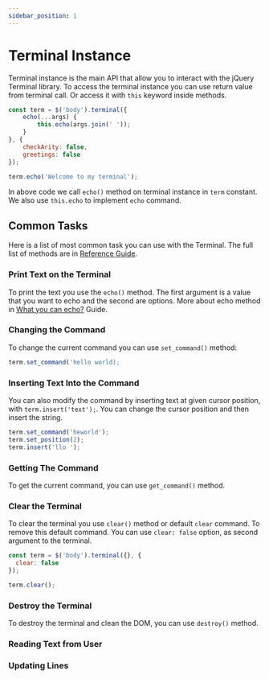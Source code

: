 ```yaml
---
sidebar_position: 1
---
```



# Terminal Instance

Terminal instance is the main API that allow you to interact with the jQuery Terminal library. To
access the terminal instance you can use return value from terminal call. Or access it with `this`
keyword inside methods.

```javascript
const term = $('body').terminal({
    echo(...args) {
        this.echo(args.join(' '));
    }
}, {
    checkArity: false,
    greetings: false
});

term.echo('Welcome to my terminal');
```

In above code we call `echo()` method on terminal instance in `term` constant.  We also use
`this.echo` to implement `echo` command.

## Common Tasks

Here is a list of most common task you can use with the Terminal. The full list of methods are in
[Reference Guide](#???).

### Print Text on the Terminal

To print the text you use the `echo()` method. The first argument is a value that you want to echo
and the second are options. More about echo method in [What you can echo?](/docs/deep-dive/echo)
Guide.

### Changing the Command
To change the current command you can use `set_command()` method:

```javascript
term.set_command('hello world);
```

### Inserting Text Into the Command

You can also modify the command by inserting text at given cursor position, with `term.insert('text');`.
You can change the cursor position and then insert the string.

```javascript
term.set_command('heworld');
term.set_position(2);
term.insert('llo ');
```

<CodePen id="dPbWKZm" title="insert + position" />

### Getting The Command

To get the current command, you can use `get_command()` method.

<CodePen id="MYYaYoO" title="get_command" />

### Clear the Terminal

To clear the terminal you use `clear()` method or default `clear` command. To remove this default command.
You can use `clear: false` option, as second argument to the terminal.

```javascript
const term = $('body').terminal({}, {
  clear: false
});

term.clear();
```

### Destroy the Terminal

To destroy the terminal and clean the DOM, you can use `destroy()` method.

### Reading Text from User

### Updating Lines
